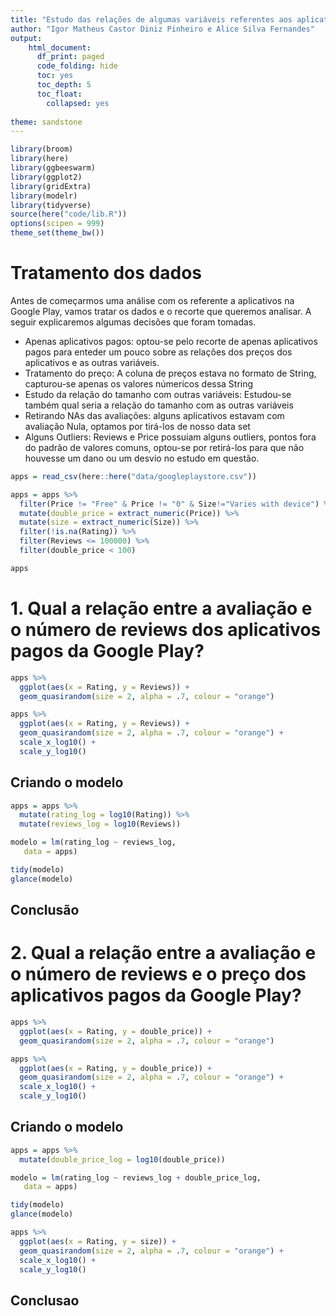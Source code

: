 ```yaml
---
title: "Estudo das relações de algumas variáveis referentes aos aplicativos da Google Play"
author: "Igor Matheus Castor Diniz Pinheiro e Alice Silva Fernandes"
output:
    html_document:
      df_print: paged
      code_folding: hide
      toc: yes
      toc_depth: 5
      toc_float:
        collapsed: yes
    
theme: sandstone
---
```


```r
library(broom)
library(here)
library(ggbeeswarm)
library(ggplot2)
library(gridExtra)
library(modelr)
library(tidyverse)
source(here("code/lib.R"))
options(scipen = 999)
theme_set(theme_bw())
```

# Tratamento dos dados

Antes de começarmos uma análise com os referente a aplicativos na Google Play, vamos tratar os dados e o recorte que queremos analisar. A seguir explicaremos algumas decisões que foram tomadas.

* Apenas aplicativos pagos: optou-se pelo recorte de apenas aplicativos pagos para enteder um pouco sobre as relações dos preços dos aplicativos e as outras variáveis.
* Tratamento do preço: A coluna de preços estava no formato de String, capturou-se apenas os valores númericos dessa String
* Estudo da relação do tamanho com outras variáveis: Estudou-se também qual seria a relação do tamanho com as outras variáveis
* Retirando NAs das avaliações: alguns aplicativos estavam com avaliação Nula, optamos por tirá-los de nosso data set
* Alguns Outliers: Reviews e Price possuiam alguns outliers, pontos fora do padrão de valores comuns, optou-se por retirá-los para que não houvesse um dano ou um desvio no estudo em questão.

```r
apps = read_csv(here::here("data/googleplaystore.csv"))

apps = apps %>% 
  filter(Price != "Free" & Price != "0" & Size!="Varies with device") %>% 
  mutate(double_price = extract_numeric(Price)) %>%
  mutate(size = extract_numeric(Size)) %>% 
  filter(!is.na(Rating)) %>% 
  filter(Reviews <= 100000) %>% 
  filter(double_price < 100)

apps
```

# 1. Qual a relação entre a avaliação e o número de reviews dos aplicativos pagos da Google Play?

```r
apps %>% 
  ggplot(aes(x = Rating, y = Reviews)) +
  geom_quasirandom(size = 2, alpha = .7, colour = "orange")
```

```r
apps %>% 
  ggplot(aes(x = Rating, y = Reviews)) + 
  geom_quasirandom(size = 2, alpha = .7, colour = "orange") +
  scale_x_log10() +
  scale_y_log10()
```



## Criando o modelo

```r
apps = apps %>% 
  mutate(rating_log = log10(Rating)) %>% 
  mutate(reviews_log = log10(Reviews))
```


```r
modelo = lm(rating_log ~ reviews_log, 
   data = apps)

tidy(modelo)
glance(modelo)
```

## Conclusão

# 2. Qual a relação entre a avaliação e o número de reviews e o preço dos aplicativos pagos da Google Play?

```r
apps %>% 
  ggplot(aes(x = Rating, y = double_price)) +
  geom_quasirandom(size = 2, alpha = .7, colour = "orange")
```

```r
apps %>% 
  ggplot(aes(x = Rating, y = double_price)) + 
  geom_quasirandom(size = 2, alpha = .7, colour = "orange") +
  scale_x_log10() +
  scale_y_log10()
```
## Criando o modelo
```r
apps = apps %>% 
  mutate(double_price_log = log10(double_price))
```

```r
modelo = lm(rating_log ~ reviews_log + double_price_log, 
   data = apps)

tidy(modelo)
glance(modelo)
```

```r
apps %>% 
  ggplot(aes(x = Rating, y = size)) + 
  geom_quasirandom(size = 2, alpha = .7, colour = "orange") +
  scale_x_log10() +
  scale_y_log10()
```
## Conclusao


